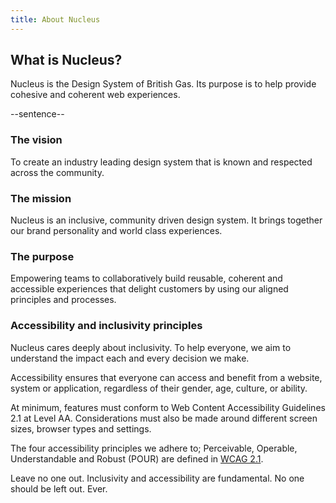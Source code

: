 ```yaml
---
title: About Nucleus
---
```

## What is Nucleus?
Nucleus is the Design System of British Gas. Its purpose is to help provide cohesive and coherent web experiences.

--sentence--

### The vision

To create an industry leading design system that is known and respected across the community.

### The mission

Nucleus is an inclusive, community driven design system. It brings together our brand personality and world class experiences.

### The purpose

Empowering teams to collaboratively build reusable, coherent and accessible experiences that delight customers by using our aligned principles and processes.

### Accessibility and inclusivity principles

Nucleus cares deeply about inclusivity. To help everyone, we aim to understand the impact each and every decision we make. 

Accessibility ensures that everyone can access and benefit from a website, system or application, regardless of their gender, age, culture, or ability. 

At minimum, features must conform to Web Content Accessibility Guidelines 2.1 at Level AA. Considerations must also be made around different screen sizes, browser types and settings.

The four accessibility principles we adhere to; Perceivable, Operable, Understandable and Robust (POUR) are defined in [WCAG 2.1](https://www.w3.org/TR/WCAG21/).

Leave no one out. Inclusivity and accessibility are fundamental. No one should be left out. Ever.
